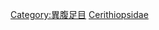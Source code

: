 {{catmore}}
{{commonscat|Cerithiopsidae}}
[[Category:異腹足目|Category:異腹足目]]
[[Category:翼舌類|Cerithiopsidae]]